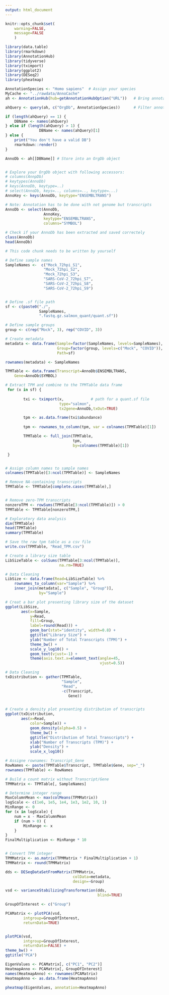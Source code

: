 ```yaml
---
output: html_document
---
```


```r

knitr::opts_chunk$set(
    warning=FALSE,
    message=FALSE
    )

```

```r
library(data.table)
library(rmarkdown)
library(AnnotationHub)
library(tidyverse)
library(tximport)
library(ggplot2)
library(DESeq2)
library(pheatmap)
```

```r

AnnotationSpecies <- "Homo sapiens"  # Assign your species 
MyCache <- "../rawdata/AnnoCache"
ah <- AnnotationHub(hub=getAnnotationHubOption("URL"))   # Bring annotation DB

```


```r

ahQuery <- query(ah, c("OrgDb", AnnotationSpecies))      # Filter annotation of interest

if (length(ahQuery) == 1) {
    DBName <- names(ahQuery)
} else if (length(ahQuery) > 1) {
               DBName <- names(ahQuery)[1]
} else {
    print("You don't have a valid DB")
    rmarkdown::render() 
} 

AnnoDb <- ah[[DBName]] # Store into an OrgDb object  


# Explore your OrgDb object with following accessors:
# columns(AnnpDb)
# keytypes(AnnoDb)
# keys(AnnoDb, keytype=..)
# select(AnnoDb, keys=.., columns=.., keytype=...)
AnnoKey <- keys(AnnoDb, keytype="ENSEMBLTRANS")

# Note: Annotation has to be done with not genome but transcripts 
AnnoDb <- select(AnnoDb, 
                 AnnoKey,
                 keytype="ENSEMBLTRANS",
                 columns="SYMBOL")

```

```r

# Check if your AnnoDb has been extracted and saved correctely
class(AnnoDb)
head(AnnoDb)

```

```r

# This code chunk needs to be written by yourself 

# Define sample names 
SampleNames <-  c("Mock_72hpi_S1",
                 "Mock_72hpi_S2",
                 "Mock_72hpi_S3",
                 "SARS-CoV-2_72hpi_S7",
                 "SARS-CoV-2_72hpi_S8",
                 "SARS-CoV-2_72hpi_S9") 


# Define .sf file path
sf <- c(paste0("./", 
               SampleNames,
               ".fastq.gz.salmon_quant/quant.sf"))

# Define sample groups
group <- c(rep("Mock", 3), rep("COVID", 3))

# Create metadata
metadata <- data.frame(Sample=factor(SampleNames, levels=SampleNames),
                       Group=factor(group, levels=c("Mock", "COVID")),
                       Path=sf)

rownames(metadata) <- SampleNames
```


```r


TPMTable <- data.frame(Transcript=AnnoDb$ENSEMBLTRANS,
    Gene=AnnoDb$SYMBOL)

# Extract TPM and combine to the TPMTable data frame
 for (x in sf) {
        
        txi <- tximport(x,            # path for a quant.sf file  
                        type="salmon",     
                        tx2gene=AnnoDb,txOut=TRUE)

        tpm <- as.data.frame(txi$abundance) 
         
        tpm <- rownames_to_column(tpm, var = colnames(TPMTable)[1]) 

        TPMTable <- full_join(TPMTable, 
                              tpm, 
                              by=colnames(TPMTable)[1])

 }


# Assign column names to sample names 
colnames(TPMTable)[3:ncol(TPMTable)] <- SampleNames
```


```r

# Remove NA-containing transcripts
TPMTable <- TPMTable[complete.cases(TPMTable),]


# Remove zero-TPM transcripts 
nonzeroTPM <- rowSums(TPMTable[3:ncol(TPMTable)]) > 0
TPMTable <- TPMTable[nonzeroTPM,]


```



```r

# Exploratory data analysis
dim(TPMTable)
head(TPMTable)
summary(TPMTable)

# Save the raw tpm table as a csv file
write.csv(TPMTable, "Read_TPM.csv")
```



```r

# Create a library size table
LibSizeTable <- colSums(TPMTable[3:ncol(TPMTable)], 
                        na.rm=TRUE) 

# Data Cleaning
LibSize <- data.frame(Read=LibSizeTable) %>%
    rownames_to_column(var="Sample") %>%
    inner_join(metadata[, c("Sample", "Group")],
               by="Sample")

# Creat a bar plot presenting library size of the dataset
ggplot(LibSize,
       aes(x=Sample,
           y=Read,
           fill=Group,
           label=round(Read))) +
           geom_bar(stat="identity", width=0.8) +
           ggtitle("Library Size") +
           ylab("Number of Total Transcripts (TPM)") +
           theme_bw() + 
           scale_y_log10() +
           geom_text(vjust=-1) +
           theme(axis.text.x=element_text(angle=45, 
                                          vjust=0.5))


```


```r

# Data Cleaning
txDistribution <- gather(TPMTable,
                         "Sample",
                         "Read",
                         -c(Transcript,
                            Gene))


# Create a density plot presenting distribution of transcripts
ggplot(txDistribution,
       aes(x=Read,
           color=Sample)) + 
           geom_density(alpha=0.5) + 
           theme_bw() +
           ggtitle("Distribution of Total Transcripts") + 
           xlab("Number of Transcripts (TPM)") +
           ylab("Density") + 
           scale_x_log10()

```



```r

# Assigne rownames: Transcript_Gene
RowNames <- paste(TPMTable$Transcript, TPMTable$Gene, sep="_")
rownames(TPMTable) <- RowNames

# Build a count matrix without Transcript/Gene
TPMMatrix <- TPMTable[, SampleNames]

# Determine integer range
MaxColumnMean <- max(colMeans(TPMMatrix)) 
logScale <- c(1e6, 1e5, 1e4, 1e3, 1e2, 10, 1) 
MinRange <- 0 
for (x in logScale) {
    num = x - MaxColumnMean
    if (num > 0) {
        MinRange <- x
    }
}
FinalMultiplication <- MinRange * 10


# Convert TPM integer 
TPMMatrix <- as.matrix(TPMMatrix * FinalMultiplication + 1)
TPMMatrix <- round(TPMMatrix)
```


```r

dds <- DESeqDataSetFromMatrix(TPMMatrix, 
                              colData=metadata,
                              design=~Group)

vsd <- varianceStabilizingTransformation(dds,
                                         blind=TRUE) 
```


```r

GroupOfInterest <- c("Group")

PCAMatrix <- plotPCA(vsd,
        intgroup=GroupOfInterest,
        returnData=TRUE)  


plotPCA(vsd,
        intgroup=GroupOfInterest,
        returnData=FALSE) +
theme_bw() +
ggtitle("PCA")

```


```r

EigenValues <- PCAMatrix[, c("PC1", "PC2")]
HeatmapAnno <- PCAMatrix[, GroupOfInterest]
names(HeatmapAnno) <- rownames(PCAMatrix)
HeatmapAnno <- as.data.frame(HeatmapAnno)

pheatmap(EigenValues, annotation=HeatmapAnno)


```


```r

```


```r

```
